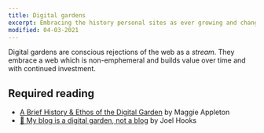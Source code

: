 ```yaml
---
title: Digital gardens
excerpt: Embracing the history personal sites as ever growing and changing collections rather than static documents. 
modified: 04-03-2021
---
```


Digital gardens are conscious rejections of the web as a _stream_. They embrace a web which is non-emphemeral and builds value over time and with continued investment. 

## Required reading

- [A Brief History & Ethos of the Digital Garden](https://maggieappleton.com/garden-history) by Maggie Appleton
- [🌱 My blog is a digital garden, not a blog](https://joelhooks.com/digital-garden) by Joel Hooks